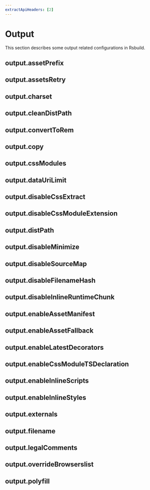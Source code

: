 ```yaml
---
extractApiHeaders: [2]
---
```


# Output

This section describes some output related configurations in Rsbuild.

## output.assetPrefix


<AssetPrefix />

## output.assetsRetry


<AssetsRetry />

## output.charset


<Charset />

## output.cleanDistPath


<CleanDistPath />

## output.convertToRem


<ConvertToRem />

## output.copy


<Copy />

## output.cssModules


<CssModules />

## output.dataUriLimit


<DataUriLimit />

## output.disableCssExtract


<DisableCssExtract />

## output.disableCssModuleExtension


<DisableCssModuleExtension />

## output.distPath


<DistPath />

## output.disableMinimize


<DisableMinimize />

## output.disableSourceMap


<DisableSourceMap />

## output.disableFilenameHash


<DisableFilenameHash />

## output.disableInlineRuntimeChunk


<DisableInlineRuntimeChunk />

## output.enableAssetManifest


<EnableAssetManifest />

## output.enableAssetFallback


<EnableAssetFallback />

## output.enableLatestDecorators


<EnableLatestDecorators />

## output.enableCssModuleTSDeclaration


<EnableCssModuleTSDeclaration />

## output.enableInlineScripts


<EnableInlineScripts />

## output.enableInlineStyles


<EnableInlineStyles />

## output.externals


<Externals />

## output.filename


<Filename />

## output.legalComments


<LegalComments />

## output.overrideBrowserslist


<OverrideBrowserslist />

## output.polyfill


<Polyfill />
